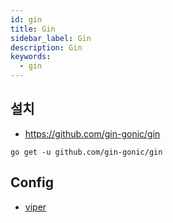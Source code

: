 ```yaml
---
id: gin
title: Gin
sidebar_label: Gin
description: Gin
keywords:
  - gin
---
```


## 설치

- https://github.com/gin-gonic/gin

```shell
go get -u github.com/gin-gonic/gin
```

## Config

- [viper](/docs/lang/go/libraries/command/viper.mdx)
